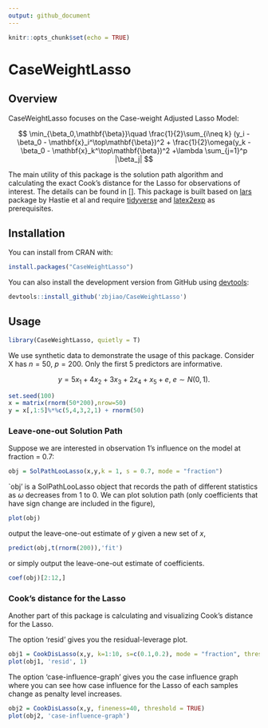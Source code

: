 ```yaml
---
output: github_document
---
```


```r
knitr::opts_chunk$set(echo = TRUE)
```
# CaseWeightLasso

## Overview

CaseWeightLasso focuses on the Case-weight Adjusted Lasso Model: 

$$
\min_{\beta_0,\mathbf{\beta}}\quad \frac{1}{2}\sum_{i\neq k} (y_i - \beta_0 - \mathbf{x}_i^\top\mathbf{\beta})^2 + \frac{1}{2}\omega(y_k - \beta_0 - \mathbf{x}_k^\top\mathbf{\beta})^2 +\lambda \sum_{j=1}^p |\beta_j|
$$

The main utility of this package is the solution path algorithm and calculating the exact Cook's distance for the Lasso for observations of interest. The details can be found in []. This package is built based on [lars](https://cran.r-project.org/web/packages/lars/index.html) package by Hastie et al and require [tidyverse](https://www.tidyverse.org/) and [latex2exp](https://cran.r-project.org/web/packages/latex2exp/index.html) as prerequisites.

## Installation

You can install from CRAN with:

```R
install.packages("CaseWeightLasso")
```

You can also install the development version from GitHub using [devtools](http://cran.r-project.org/web/packages/devtools/index.html):
```r
devtools::install_github('zbjiao/CaseWeightLasso')
```

## Usage

```r
library(CaseWeightLasso, quietly = T)
```

We use synthetic data to demonstrate the usage of this package. Consider X has $n=50$, $p=200$. Only the first 5 predictors are informative. 

$$
y = 5x_1+4x_2+3x_3+2x_4+x_5 + e,\ e\sim N(0,1).
$$

```r
set.seed(100)
x = matrix(rnorm(50*200),nrow=50)
y = x[,1:5]%*%c(5,4,3,2,1) + rnorm(50)
```

### Leave-one-out Solution Path 

Suppose we are interested in observation 1's influence on the model at fraction = 0.7:
```r
obj = SolPathLooLasso(x,y,k = 1, s = 0.7, mode = "fraction")
```

`obj' is a SolPathLooLasso object that records the path of different statistics as $\omega$ decreases from 1 to 0. We can plot solution path (only coefficients that have sign change are included in the figure),
```r
plot(obj)
```

output the leave-one-out estimate of $y$ given a new set of $x$,
```r
predict(obj,t(rnorm(200)),'fit')
```
or simply output the leave-one-out estimate of coefficients.
```r
coef(obj)[2:12,]
```

### Cook's distance for the Lasso 

Another part of this package is calculating and visualizing Cook's distance for the Lasso. 

The option 'resid' gives you the residual-leverage plot.
```r
obj1 = CookDisLasso(x,y, k=1:10, s=c(0.1,0.2), mode = "fraction", threshold = FALSE)
plot(obj1, 'resid', 1)
```

The option 'case-influence-graph' gives you the case influence graph where you can see how case influence for the Lasso of each samples change as penalty level increases. 
```r
obj2 = CookDisLasso(x,y, fineness=40, threshold = TRUE)
plot(obj2, 'case-influence-graph')
```




